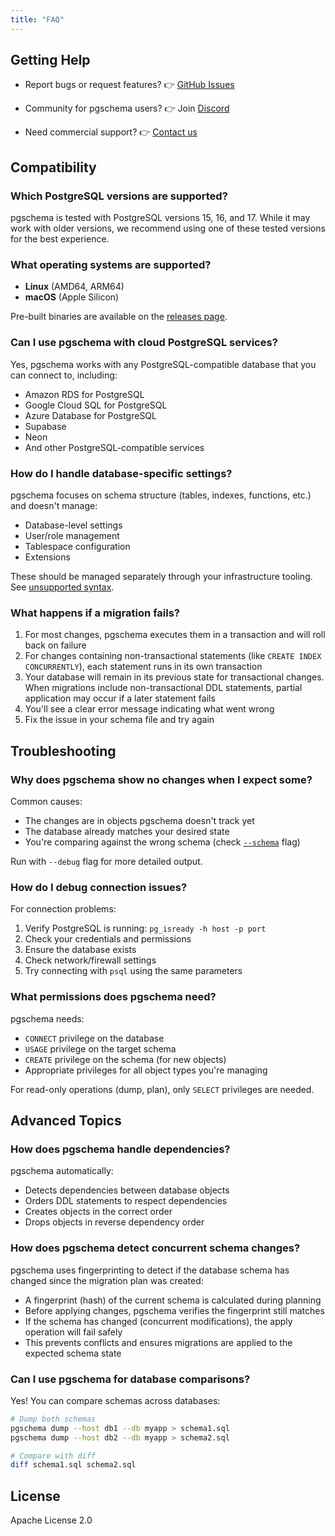 ```yaml
---
title: "FAQ"
---
```


## Getting Help

- Report bugs or request features? 👉 [GitHub Issues](https://github.com/pgschema/pgschema/issues)

- Community for pgschema users? 👉 Join [Discord](https://discord.gg/rvgZCYuJG4)

- Need commercial support? 👉 [Contact us](mailto:support@bytebase.com)

## Compatibility

### Which PostgreSQL versions are supported?

pgschema is tested with PostgreSQL versions 15, 16, and 17. While it may work with older versions, we recommend using one of these tested versions for the best experience.

### What operating systems are supported?

- **Linux** (AMD64, ARM64)
- **macOS** (Apple Silicon)

Pre-built binaries are available on the [releases page](https://github.com/pgschema/pgschema/releases).

### Can I use pgschema with cloud PostgreSQL services?

Yes, pgschema works with any PostgreSQL-compatible database that you can connect to, including:
- Amazon RDS for PostgreSQL
- Google Cloud SQL for PostgreSQL
- Azure Database for PostgreSQL
- Supabase
- Neon
- And other PostgreSQL-compatible services

### How do I handle database-specific settings?

pgschema focuses on schema structure (tables, indexes, functions, etc.) and doesn't manage:
- Database-level settings
- User/role management
- Tablespace configuration
- Extensions

These should be managed separately through your infrastructure tooling.  See [unsupported syntax](/syntax/unsupported).

### What happens if a migration fails?

1. For most changes, pgschema executes them in a transaction and will roll back on failure
1. For changes containing non-transactional statements (like `CREATE INDEX CONCURRENTLY`), each statement runs in its own transaction
1. Your database will remain in its previous state for transactional changes. When migrations include non-transactional DDL statements, partial application may occur if a later statement fails
1. You'll see a clear error message indicating what went wrong
1. Fix the issue in your schema file and try again

## Troubleshooting

### Why does pgschema show no changes when I expect some?

Common causes:
- The changes are in objects pgschema doesn't track yet
- The database already matches your desired state
- You're comparing against the wrong schema (check [`--schema`](/cli/plan#param-schema) flag)

Run with `--debug` flag for more detailed output.

### How do I debug connection issues?

For connection problems:
1. Verify PostgreSQL is running: `pg_isready -h host -p port`
2. Check your credentials and permissions
3. Ensure the database exists
4. Check network/firewall settings
5. Try connecting with `psql` using the same parameters

### What permissions does pgschema need?

pgschema needs:
- `CONNECT` privilege on the database
- `USAGE` privilege on the target schema
- `CREATE` privilege on the schema (for new objects)
- Appropriate privileges for all object types you're managing

For read-only operations (dump, plan), only `SELECT` privileges are needed.

## Advanced Topics

### How does pgschema handle dependencies?

pgschema automatically:
- Detects dependencies between database objects
- Orders DDL statements to respect dependencies
- Creates objects in the correct order
- Drops objects in reverse dependency order

### How does pgschema detect concurrent schema changes?

pgschema uses fingerprinting to detect if the database schema has changed since the migration plan was created:
- A fingerprint (hash) of the current schema is calculated during planning
- Before applying changes, pgschema verifies the fingerprint still matches
- If the schema has changed (concurrent modifications), the apply operation will fail safely
- This prevents conflicts and ensures migrations are applied to the expected schema state

### Can I use pgschema for database comparisons?

Yes! You can compare schemas across databases:

```bash
# Dump both schemas
pgschema dump --host db1 --db myapp > schema1.sql
pgschema dump --host db2 --db myapp > schema2.sql

# Compare with diff
diff schema1.sql schema2.sql
```

## License

Apache License 2.0